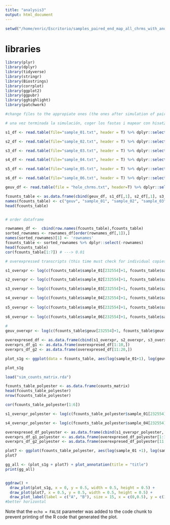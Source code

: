 ```yaml
---
title: "analysis3"
output: html_document
---
```


```r
setwd("/home/enric/Escritorio/samples_paired_end_map_all_chrms_with_and_without_grouping_of_repeats/")
```


# libraries

```r
library(plyr)
library(dplyr)
library(tidyverse)
library(stringr)
library(Biostrings)
library(corrplot)
library(ggplot2)
library(ggpubr)
library(gghighlight)
library(patchwork) 
```

```r

#change files to the appropiate ones (the ones after simulation of paired-end for hole chrmosomes)

# una vez terminada la simulación, coger los fastas i mapear con hisat2 i despues usar featurecounts para obtener los .txt

s1_df <- read.table(file="sample_01.txt", header = T) %>% dplyr::select(-Chr, -Start, -End, -Length, -Strand) %>% group_by(Geneid) %>% mutate(Geneid=paste(Geneid, row_number(), sep = "_dup")) %>% ungroup() %>% column_to_rownames("Geneid")

s2_df <- read.table(file="sample_02.txt", header = T) %>% dplyr::select(-Chr, -Start, -End, -Length, -Strand) %>% group_by(Geneid) %>% mutate(Geneid=paste(Geneid, row_number(), sep = "_dup")) %>% ungroup() %>% column_to_rownames("Geneid")

s3_df <- read.table(file="sample_03.txt", header = T) %>% dplyr::select(-Chr, -Start, -End, -Length, -Strand) %>% group_by(Geneid) %>% mutate(Geneid=paste(Geneid, row_number(), sep = "_dup")) %>% ungroup() %>% column_to_rownames("Geneid")

s4_df <- read.table(file="sample_04.txt", header = T) %>% dplyr::select(-Chr, -Start, -End, -Length, -Strand) %>% group_by(Geneid) %>% mutate(Geneid=paste(Geneid, row_number(), sep = "_dup")) %>% ungroup() %>% column_to_rownames("Geneid")

s5_df <- read.table(file="sample_05.txt", header = T) %>% dplyr::select(-Chr, -Start, -End, -Length, -Strand) %>% group_by(Geneid) %>% mutate(Geneid=paste(Geneid, row_number(), sep = "_dup")) %>% ungroup() %>% column_to_rownames("Geneid")

s6_df <- read.table(file="sample_06.txt", header = T) %>% dplyr::select(-Chr, -Start, -End, -Length, -Strand) %>% group_by(Geneid) %>% mutate(Geneid=paste(Geneid, row_number(), sep = "_dup")) %>% ungroup() %>% column_to_rownames("Geneid")

geuv_df <- read.table(file = "hole_chrms.txt", header=T) %>% dplyr::select(-Chr, -Start, -End, -Length, -Strand) %>% group_by(Geneid) %>% mutate(Geneid=paste(Geneid, row_number(), sep = "_dup")) %>% ungroup() %>% column_to_rownames("Geneid")

fcounts_table <- as.data.frame(cbind(geuv_df, s1_df[,1], s2_df[,1], s3_df[,1], s4_df[,1], s5_df[,1], s6_df[,1]))
names(fcounts_table) <- c("geuv", "sample_01", "sample_02", "sample_03", "sample_04", "sample_05", "sample_06")
head(fcounts_table)


# order dataframe

rownames_df <-  cbind(row.names(fcounts_table),fcounts_table)
sorted_rownames <- rownames_df[order(rownames_df[,1]),]
names(sorted_rownames)[1] <- 'rownames' 
fcounts_table <- sorted_rownames %>% dplyr::select(-rownames)
head(fcounts_table)
cor(fcounts_table[1:7]) # ---> 0.01

```


```r
# overexpressed transcripts (this time must check for individual copies!! (the numbers in brackets are not the ones overexpressed (must be changed!!!!))

s1_overxpr <- log(c(fcounts_table$sample_01[232554]+1, fcounts_table$sample_01[101887]+1, fcounts_table$sample_01[141240]+1, fcounts_table$sample_01[26663]+1, fcounts_table$sample_01[281576]+1, fcounts_table$sample_01[313119]+1, fcounts_table$sample_01[249649]+1, fcounts_table$sample_01[49727]+1, fcounts_table$sample_01[119113]+1, fcounts_table$sample_01[309333]+1, fcounts_table$sample_01[32309]+1, fcounts_table$sample_01[195667]+1, fcounts_table$sample_01[210913]+1, fcounts_table$sample_01[215423]+1, fcounts_table$sample_01[119083]+1, fcounts_table$sample_01[216236]+1, fcounts_table$sample_01[330301]+1, fcounts_table$sample_01[232141]+1, fcounts_table$sample_01[138814]+1, fcounts_table$sample_01[305226]+1))

s2_overxpr <- log(c(fcounts_table$sample_02[232554]+1, fcounts_table$sample_02[101887]+1, fcounts_table$sample_02[141240]+1, fcounts_table$sample_02[26663]+1, fcounts_table$sample_02[281576]+1, fcounts_table$sample_02[313119]+1, fcounts_table$sample_02[249649]+1, fcounts_table$sample_02[49727]+1, fcounts_table$sample_02[119113]+1, fcounts_table$sample_02[309333]+1, fcounts_table$sample_02[32309]+1, fcounts_table$sample_02[195667]+1, fcounts_table$sample_02[210913]+1, fcounts_table$sample_02[215423]+1, fcounts_table$sample_02[119083]+1, fcounts_table$sample_02[216236]+1, fcounts_table$sample_02[330301]+1, fcounts_table$sample_02[232141]+1, fcounts_table$sample_02[138814]+1, fcounts_table$sample_02[305226]+1))

s3_overxpr <- log(c(fcounts_table$sample_03[232554]+1, fcounts_table$sample_03[101887]+1, fcounts_table$sample_03[141240]+1, fcounts_table$sample_03[26663]+1, fcounts_table$sample_03[281576]+1, fcounts_table$sample_03[313119]+1, fcounts_table$sample_03[249649]+1, fcounts_table$sample_03[49727]+1, fcounts_table$sample_03[119113]+1, fcounts_table$sample_03[309333]+1, fcounts_table$sample_03[32309]+1, fcounts_table$sample_03[195667]+1, fcounts_table$sample_03[210913]+1, fcounts_table$sample_03[215423]+1, fcounts_table$sample_03[119083]+1, fcounts_table$sample_03[216236]+1, fcounts_table$sample_03[330301]+1, fcounts_table$sample_03[232141]+1, fcounts_table$sample_03[138814]+1, fcounts_table$sample_03[305226]+1))

s4_overxpr <- log(c(fcounts_table$sample_04[232554]+1, fcounts_table$sample_04[101887]+1, fcounts_table$sample_04[141240]+1, fcounts_table$sample_04[26663]+1, fcounts_table$sample_04[281576]+1, fcounts_table$sample_04[313119]+1, fcounts_table$sample_04[249649]+1, fcounts_table$sample_04[49727]+1, fcounts_table$sample_04[119113]+1, fcounts_table$sample_04[309333]+1, fcounts_table$sample_04[32309]+1, fcounts_table$sample_04[195667]+1, fcounts_table$sample_04[210913]+1, fcounts_table$sample_04[215423]+1, fcounts_table$sample_04[119083]+1, fcounts_table$sample_04[216236]+1, fcounts_table$sample_04[330301]+1, fcounts_table$sample_04[232141]+1, fcounts_table$sample_04[138814]+1, fcounts_table$sample_04[305226]+1))
  
s5_overxpr <- log(c(fcounts_table$sample_05[232554]+1, fcounts_table$sample_05[101887]+1, fcounts_table$sample_05[141240]+1, fcounts_table$sample_05[26663]+1, fcounts_table$sample_05[281576]+1, fcounts_table$sample_05[313119]+1, fcounts_table$sample_05[249649]+1, fcounts_table$sample_05[49727]+1, fcounts_table$sample_05[119113]+1, fcounts_table$sample_05[309333]+1, fcounts_table$sample_05[32309]+1, fcounts_table$sample_05[195667]+1, fcounts_table$sample_05[210913]+1, fcounts_table$sample_05[215423]+1, fcounts_table$sample_05[119083]+1, fcounts_table$sample_05[216236]+1, fcounts_table$sample_05[330301]+1, fcounts_table$sample_05[232141]+1, fcounts_table$sample_05[138814]+1, fcounts_table$sample_05[305226]+1))
  
s6_overxpr <- log(c(fcounts_table$sample_06[232554]+1, fcounts_table$sample_06[101887]+1, fcounts_table$sample_06[141240]+1, fcounts_table$sample_06[26663]+1, fcounts_table$sample_06[281576]+1, fcounts_table$sample_06[313119]+1, fcounts_table$sample_06[249649]+1, fcounts_table$sample_06[49727]+1, fcounts_table$sample_06[119113]+1, fcounts_table$sample_06[309333]+1, fcounts_table$sample_06[32309]+1, fcounts_table$sample_06[195667]+1, fcounts_table$sample_06[210913]+1, fcounts_table$sample_06[215423]+1, fcounts_table$sample_06[119083]+1, fcounts_table$sample_06[216236]+1, fcounts_table$sample_06[330301]+1, fcounts_table$sample_06[232141]+1, fcounts_table$sample_06[138814]+1, fcounts_table$sample_06[305226]+1))
  
# 
geuv_overxpr <- log(c(fcounts_table$geuv[232554]+1, fcounts_table$geuv[101887]+1, fcounts_table$geuv[141240]+1, fcounts_table$geuv[26663]+1, fcounts_table$geuv[281576]+1, fcounts_table$geuv[313119]+1, fcounts_table$geuv[249649]+1, fcounts_table$geuv[49727]+1, fcounts_table$geuv[119113]+1, fcounts_table$geuv[309333]+1, fcounts_table$geuv[32309]+1, fcounts_table$geuv[195667]+1, fcounts_table$geuv[210913]+1, fcounts_table$geuv[215423]+1, fcounts_table$geuv[119083]+1, fcounts_table$geuv[216236]+1, fcounts_table$geuv[330301]+1, fcounts_table$geuv[232141]+1, fcounts_table$geuv[138814]+1, fcounts_table$geuv[305226]+1))

overexpresed_df <- as.data.frame(cbind(s1_overxpr, s2_overxpr, s3_overxpr, s4_overxpr, s5_overxpr, s6_overxpr, geuv_overxpr))
overxprs_df_g1 <- as.data.frame(overexpresed_df[1:10,])
overxprs_df_g2 <- as.data.frame(overexpresed_df[11:20,])
```

```r

plot_s1g <- ggplot(data = fcounts_table, aes(log(sample_01+1), log(geuv+1))) + geom_point() + annotate("text", y = 12, label = "italic(R) == 0.011", size = 3, parse = TRUE, x = 2.5) + theme_minimal() + geom_point(data = overxprs_df_g1, aes(s1_overxpr, geuv_overxpr), colour="red") + geom_point(data = overxprs_df_g2, aes(s1_overxpr, geuv_overxpr), colour="blue") + xlab("sample1") + ylab("geuvadis")

plot_s1g
```

```r
load("sim_counts_matrix.rda")

fcounts_table_polyester <- as.data.frame(counts_matrix)
head(fcounts_table_polyester)
nrow(fcounts_table_polyester)

cor(fcounts_table_polyester[1:6])

s1_overxpr_polyester <- log(c(fcounts_table_polyester$sample_01[232554]+1, fcounts_table_polyester$sample_01[101887]+1, fcounts_table_polyester$sample_01[141240]+1, fcounts_table_polyester$sample_01[26663]+1, fcounts_table_polyester$sample_01[281576]+1, fcounts_table_polyester$sample_01[313119]+1, fcounts_table_polyester$sample_01[249649]+1, fcounts_table_polyester$sample_01[49727]+1, fcounts_table_polyester$sample_01[119113]+1, fcounts_table_polyester$sample_01[309333]+1, fcounts_table_polyester$sample_01[32309]+1, fcounts_table_polyester$sample_01[195667]+1, fcounts_table_polyester$sample_01[210913]+1, fcounts_table_polyester$sample_01[215423]+1, fcounts_table_polyester$sample_01[119083]+1, fcounts_table_polyester$sample_01[216236]+1, fcounts_table_polyester$sample_01[330301]+1, fcounts_table_polyester$sample_01[232141]+1, fcounts_table_polyester$sample_01[138814]+1, fcounts_table_polyester$sample_01[305226]+1))

s4_overxpr_polyester <- log(c(fcounts_table_polyester$sample_04[232554]+1, fcounts_table_polyester$sample_04[101887]+1, fcounts_table_polyester$sample_04[141240]+1, fcounts_table_polyester$sample_04[26663]+1, fcounts_table_polyester$sample_04[281576]+1, fcounts_table_polyester$sample_04[313119]+1, fcounts_table_polyester$sample_04[249649]+1, fcounts_table_polyester$sample_04[49727]+1, fcounts_table_polyester$sample_04[119113]+1, fcounts_table_polyester$sample_04[309333]+1, fcounts_table_polyester$sample_04[32309]+1, fcounts_table_polyester$sample_04[195667]+1, fcounts_table_polyester$sample_04[210913]+1, fcounts_table_polyester$sample_04[215423]+1, fcounts_table_polyester$sample_04[119083]+1, fcounts_table_polyester$sample_04[216236]+1, fcounts_table_polyester$sample_04[330301]+1, fcounts_table_polyester$sample_04[232141]+1, fcounts_table_polyester$sample_04[138814]+1, fcounts_table_polyester$sample_04[305226]+1))

overexpresed_df_polyester <- as.data.frame(cbind(s1_overxpr_polyester, s4_overxpr_polyester))
overxprs_df_g1_polyester <- as.data.frame(overexpresed_df_polyester[1:10,])
overxprs_df_g2_polyester <- as.data.frame(overexpresed_df_polyester[11:20,])

plot7 <- ggplot(fcounts_table_polyester, aes(log(sample_01 +1), log(sample_04 +1))) + geom_point() +xlab("sample1") + ylab("sample4") + theme_minimal() + geom_point(data = overxprs_df_g1_polyester, aes(s1_overxpr_polyester, s4_overxpr_polyester), colour="red", size=2) + geom_point(data = overxprs_df_g2_polyester, aes(s1_overxpr_polyester, s4_overxpr_polyester), colour = "blue", size = 2) + annotate("text", y = 12, label = "italic(R) == 0.971", size = 3, parse = TRUE, x = 2.5) 
plot7

```

```r
gg_all <- (plot_s1g + plot7) + plot_annotation(title = "title") 
print(gg_all)


ggdraw() +
  draw_plot(plot_s1g, x = 0, y = 0.5, width = 0.5, height = 0.5) +
  draw_plot(plot7, x = 0.5, y = 0.5, width = 0.5, height = 0.5) +
  draw_plot_label(label = c("A", "B"), size = 15, x = c(0,0.5), y = c(1, 1))
#better horizontal
```


Note that the `echo = FALSE` parameter was added to the code chunk to prevent printing of the R code that generated the plot.
